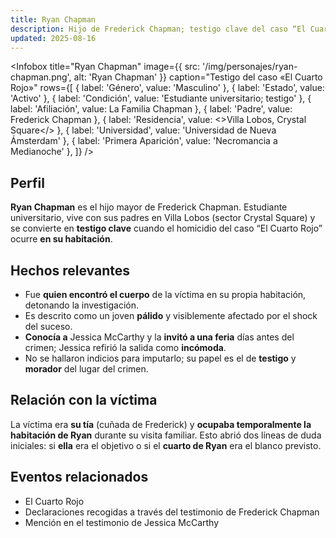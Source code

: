 ```yaml
---
title: Ryan Chapman
description: Hijo de Frederick Chapman; testigo clave del caso “El Cuarto Rojo”
updated: 2025-08-16
---
```



<Infobox
  title="Ryan Chapman"
  image={{ src: '/img/personajes/ryan-chapman.png', alt: 'Ryan Chapman' }}
  caption="Testigo del caso «El Cuarto Rojo»"
  rows={[
    { label: 'Género', value: 'Masculino' },
    { label: 'Estado', value: 'Activo' },
    { label: 'Condición', value: 'Estudiante universitario; testigo' },
    { label: 'Afiliación', value: <Link to="/CrSaSo/familias/La%20Familia%20Chapman">La Familia Chapman</Link> },
    { label: 'Padre', value: <Link to="/CrSaSo/personajes/Frederick%20Chapman">Frederick Chapman</Link> },
    { label: 'Residencia', value: <><Link to="/CrSaSo/lugares/Villa%20Lobos">Villa Lobos</Link>, <Link to="/CrSaSo/lugares/Crystal%20Square">Crystal Square</Link></> },
    { label: 'Universidad', value: 'Universidad de Nueva Ámsterdam' },
    { label: 'Primera Aparición', value: 'Necromancia a Medianoche' },
  ]}
/>

## **Perfil**

**Ryan Chapman** es el hijo mayor de <Link to="/CrSaSo/personajes/Frederick%20Chapman">Frederick Chapman</Link>. Estudiante universitario, vive con sus padres en <Link to="/CrSaSo/lugares/Villa%20Lobos">Villa Lobos</Link> (sector <Link to="/CrSaSo/lugares/Crystal%20Square">Crystal Square</Link>) y se convierte en **testigo clave** cuando el homicidio del caso <Link to="/CrSaSo/eventos/El%20Cuarto%20Rojo">“El Cuarto Rojo”</Link> ocurre **en su habitación**.

## **Hechos relevantes**

- Fue **quien encontró el cuerpo** de la víctima en su propia habitación, detonando la investigación.  
- Es descrito como un joven **pálido** y visiblemente afectado por el shock del suceso.  
- **Conocía a** <Link to="/CrSaSo/personajes/Jessica%20McCarthy">Jessica McCarthy</Link> y la **invitó a una feria** días antes del crimen; Jessica refirió la salida como **incómoda**.  
- No se hallaron indicios para imputarlo; su papel es el de **testigo** y **morador** del lugar del crimen.

## **Relación con la víctima**

La víctima era **su tía** (cuñada de Frederick) y **ocupaba temporalmente la habitación de Ryan** durante su visita familiar. Esto abrió dos líneas de duda iniciales: si **ella** era el objetivo o si el **cuarto de Ryan** era el blanco previsto.

## **Eventos relacionados**

- <Link to="/CrSaSo/eventos/El%20Cuarto%20Rojo">El Cuarto Rojo</Link>  
- Declaraciones recogidas a través del testimonio de <Link to="/CrSaSo/personajes/Frederick%20Chapman">Frederick Chapman</Link>  
- Mención en el testimonio de <Link to="/CrSaSo/personajes/Jessica%20McCarthy">Jessica McCarthy</Link>
